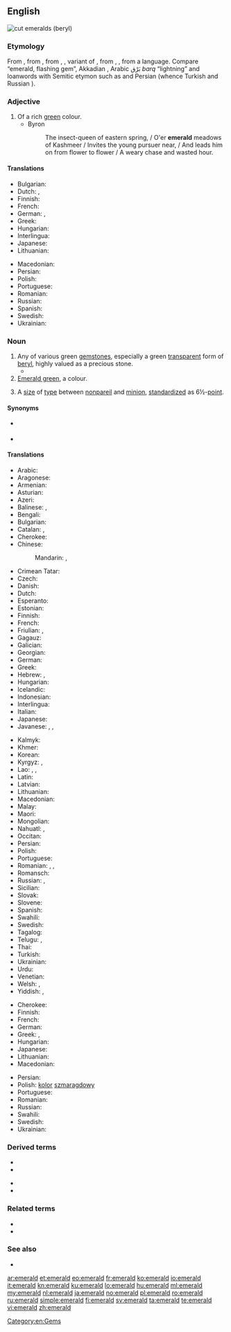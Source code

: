 {{also|Emerald}}
==English==
[[Image:Beryl_emeralds_cut_XH.jpg|thumb|right|cut emeralds (beryl)]]
{{wikipedia}}

===Etymology===
From {{etyl|enm|en}} {{m|enm|emeraude}}, from {{etyl|fro|en}} {{m|fro|esmeraude}}, from {{etyl|VL.|en}} {{m|la|*esmaralda}}, {{m|la|*esmaraldus}}, variant of {{etyl|la|en}} {{m|la|smaragdus}}, from {{etyl|grc|en}} {{m|grc|σμάραγδος}}, {{m|grc|μάραγδος}}, from a {{etyl|sem|en}} language. Compare {{etyl|he|-}} {{m|he|בָּרֶקֶת|tr=bareket}} “emerald, flashing gem”, Akkadian {{m|akk|tr=barruktu, baragtu}}, Arabic بَرْق ''barq'' “lightning” and loanwords with Semitic etymon such as {{etyl|sa|-}} {{m|sa|मरकत|tr=marakata}} and Persian {{m|fa|زمرد|tr=zomorrod}} (whence Turkish {{m|tr|zümrüt}} and Russian {{m|ru|изумру́д}}).

===Adjective===
{{en-adj}}

# Of a rich [[green]] colour.
#* Byron
#*: The insect-queen of eastern spring, / O'er '''emerald''' meadows of Kashmeer / Invites the young pursuer near, / And leads him on from flower to flower / A weary chase and wasted hour.

====Translations====
{{trans-top|rich green colour}}
* Bulgarian: {{t|bg|изумруден|sc=Cyrl}}
* Dutch: {{t+|nl|smaragdgroen}}, {{t+|nl|smaragdgroene}}
* Finnish: {{t|fi|smaragdinvihreä}}
* French: {{t+|fr|émeraude}}
* German: {{t+|de|smaragdgrün}}, {{t|de|smaragdfarben}}
* Greek: {{t|el|σμαράγδένιος}}
* Hungarian: {{t+|hu|smaragdzöld}}
* Interlingua: {{t|ia|esmeraldin}}
* Japanese: {{t+|ja|エメラルド|tr=emerarudo|sc=Jpan}}
* Lithuanian: {{t|lt|smarãgdinis}}
{{trans-mid}}
* Macedonian: {{t|mk|смарагден|m|tr=smáragden}}
* Persian: {{t+|fa|زمردی|tr=zomorrodi|sc=fa-Arab}}
* Polish: {{t|pl|szmaragdowy|m}}
* Portuguese: {{t+|pt|esmeralda}}
* Romanian: {{t|ro|smaraldiu}}
* Russian: {{t+|ru|изумру́дный}}
* Spanish: {{t+|es|esmeralda}}
* Swedish: {{t+|sv|smaragdgrön}}
* Ukrainian: {{t|uk|смара́гдовий|sc=Cyrl}}
{{trans-bottom}}

===Noun===
{{en-noun}}

# Any of various green [[gemstone]]s, especially a green [[transparent]] form of [[beryl]], highly valued as a precious stone.
#* {{quote-magazine|date=2012-03
|author=Lee A. Groat
|title=Gemstones
|volume=100|issue=2|page=128
|magazine={{w|American Scientist}}
|url=http://www.americanscientist.org/issues/feature/2012/2/gemstones
|passage=Although there are dozens of different types of gems, among the best known and most important are diamond, ruby and sapphire, '''emerald''' and other gem forms of the mineral beryl, chrysoberyl, tanzanite, tsavorite, topaz and jade.}}
# [[emerald green|Emerald green]], a colour.
# {{label|en|dated|printing|UK}} A [[size]] of [[type]] between [[nonpareil]] and [[minion]], [[standardize]]d as 6½-[[point]].

====Synonyms====
* {{sense|gemstone}} {{l|en|smaragd}} {{qualifier|obsolete}}
* {{sense|type size|US}} {{l|en|minionette}}

====Translations====
{{trans-top|gemstone}}
* Arabic: {{t+|ar|زُمُرُّد|m}}
* Aragonese: {{t|an|esmeralda|f}}
* Armenian: {{t+|hy|զմրուխտ}}
* Asturian: {{t|ast|esmeralda|f}}
* Azeri: {{t+|az|zümrüd}}
* Balinese: {{t|ban|ᬚᬫ᭄ᬭᬸᬤ᭄|tr=jamrud|sc=Bali}}, {{t|ban|ᬚᬫ᭄ᬭᬸᬢ᭄|tr=jamrut|sc=Bali}}
* Bengali: {{t|bn|পান্না|tr=panna|sc=Beng}}
* Bulgarian: {{t|bg|изумру́д|m|sc=Cyrl}}
* Catalan: {{t|ca|maragda|f}}, {{t|ca|esmaragda|f}}
* Cherokee: {{t|chr|ᎡᎻᎳ|tr=emila|sc=Cher}}
* Chinese:
*: Mandarin: {{t|cmn|綠寶石|sc=Hani}}, {{t+|cmn|绿宝石|tr=lǜbǎoshí|sc=Hani}}
* Crimean Tatar: {{t|crh|zumrut}}
* Czech: {{t+|cs|smaragd|m}}
* Danish: {{t|da|smaragd}}
* Dutch: {{t+|nl|smaragd|m}}
* Esperanto: {{t+|eo|smeraldo}}
* Estonian: {{t|et|smaragd}}
* Finnish: {{t+|fi|smaragdi}}
* French: {{t+|fr|émeraude|f}}
* Friulian: {{t|fur|smeralt|m}}, {{t|fur|smerald|m}}
* Gagauz: {{t|gag|zümrüt}}
* Galician: {{t|gl|esmeralda|f}}
* Georgian: {{t|ka|ზურმუხტი}}
* German: {{t+|de|Smaragd|m}}
* Greek: {{t+|el|σμαράγδι|n}}
* Hebrew: {{t+|he|אִזְמַרְגָּד|tr=izmargád}}, {{t+|he|בָּרֶקֶת|tr=baréqet}}
* Hungarian: {{t+|hu|smaragd}}
* Icelandic: {{t|is|smaragður|m}}
* Indonesian: {{t+|id|zamrud|}}
* Interlingua: {{t|ia|esmeraldo}}
* Italian: {{t+|it|smeraldo|m}}
* Japanese: {{t+|ja|エメラルド|tr=emerarudo}}
* Javanese: {{t|jv|ꦩꦂꦏꦠ|tr=markata|sc=Java}}, {{t|jv|ꦩꦫꦏꦠ|tr=marakata|sc=Java}}, {{t|jv|ꦗꦼꦩꦿꦸꦠ꧀|tr=jemrut|sc=Java}}
{{trans-mid}}
* Kalmyk: {{t|xal|марһад}}
* Khmer: {{t+|km|មរកត|tr=mɔrəkɑt|sc=Khmr}}
* Korean: {{t|ko|에메랄드|tr=emeraldeu}}
* Kyrgyz: {{t+|ky|зумурут|sc=Cyrl}}, {{t+|ky|зымырыт|sc=Cyrl}}
* Lao: {{t|lo|ມະຣະກົດ|tr=mārākót|sc=Laoo}}, {{t|lo|ມະລະກົດ|sc=Laoo}}, {{t|lo|ມໍຣະກົດ|sc=Laoo}}
* Latin: {{t+|la|smaragdus|m}}
* Latvian: {{t|lv|smaragds|m}}
* Lithuanian: {{t|lt|smarãgdas|m}}
* Macedonian: {{t|mk|смара́гд|m}}
* Malay: {{t|ms|zamrud}}
* Maori: {{t|mi|emerara}}
* Mongolian: {{t+|mn|маргад|sc=Cyrl}}
* Nahuatl: {{t|nah|quetzaliztli}}, {{t+|nah|chalchihuitl}}
* Occitan: {{t|oc|esmeralda|f}}
* Persian: {{t+|fa|زمرد|tr=zomorrod}}
* Polish: {{t+|pl|szmaragd|m}}
* Portuguese: {{t+|pt|esmeralda|f}}
* Romanian: {{t+|ro|smarald|n}}, {{t+|ro|smarand|n}}, {{t+|ro|smaragd|n}}
* Romansch: {{t|rm|smaragd|m}}
* Russian: {{t+|ru|изумру́д|m}}, {{t+|ru|смара́гд|m}} {{qualifier|dated}}
* Sicilian: {{t|scn|smiraldu|m}}
* Slovak: {{t|sk|smaragd|m}}
* Slovene: {{t+|sl|smarágd|m}}
* Spanish: {{t+|es|esmeralda|f}}
* Swahili: {{t|sw|zumaridi}}
* Swedish: {{t+|sv|smaragd|c}}
* Tagalog: {{t|tl|esmeralda}}
* Telugu: {{t+|te|మరకతము}}, {{t+|te|పచ్చ}}
* Thai: {{t|th|มรกต|tr=morrágòt}}
* Turkish: {{t+|tr|zümrüt}}
* Ukrainian: {{t|uk|смара́гд|m|sc=Cyrl}}
* Urdu: {{t|ur|مرکت|m|tr=markat|sc=ur-Arab}}
* Venetian: {{t|vec|smeraldo|m}}
* Welsh: {{t|cy|emrallt|m}}, {{t|cy|gwyrddfaen|m}}
* Yiddish: {{t|yi|שמאָראַק|m}}, {{t|yi|סמאַראַגד|m}}
{{trans-bottom}}

{{trans-top|colour}}
* Cherokee: {{t|chr|ᎡᎻᎳ-ᎢᏤᏳᏍᏗ|tr=emila-itseyusdi|sc=Cher}}
* Finnish: {{t|fi|smaragdinvihreä}}
* French: {{t+|fr|émeraude|f}}
* German: {{t|de|Smaragdgrün|n}}
* Greek: {{t|el|σμαραγδένιο|n}}, {{t|el|βαθυπράσινο|n}}
* Hungarian: {{t+|hu|smaragdzöld}}
* Japanese: {{t|ja|エメラルド色|tr=emerarudo-iro}}
* Lithuanian: {{t|lt|smarãgdas|m}}
* Macedonian: {{t|mk|смарагдна|tr=smáragdna}}
{{trans-mid}}
* Persian: {{t+|fa|زمرد|tr=zomorrod|sc=fa-Arab}}
* Polish: [[kolor]] [[szmaragdowy]] {{g|m}}
* Portuguese: {{t|pt|verde-esmeralda|m}}
* Romanian: {{t|ro|smaraldiu|m}}
* Russian: {{t+|ru|изумру́дный|m}} {{qualifier|цвет}}
* Swahili: {{t|sw|rangi ya zumaridi}}
* Swedish: {{t+|sv|smaragdgrön}}
* Ukrainian: {{t|uk|смара́гдовий|sc=Cyrl}}
{{trans-bottom}}

===Derived terms===
{{der-top}}
* {{l|en|Emerald}}
* {{l|en|emerald cut}}
{{der-mid}}
* {{l|en|emerald green}}
* {{l|en|Emerald Isle}}
{{der-bottom}}

===Related terms===
* {{l|en|smaragd}}
* {{l|en|smaragdine}}

===See also===
* {{l|en|beryl}}
[[Category:en:Gems]]

[[ar:emerald]]
[[et:emerald]]
[[eo:emerald]]
[[fr:emerald]]
[[ko:emerald]]
[[io:emerald]]
[[it:emerald]]
[[kn:emerald]]
[[ku:emerald]]
[[lo:emerald]]
[[hu:emerald]]
[[ml:emerald]]
[[my:emerald]]
[[nl:emerald]]
[[ja:emerald]]
[[no:emerald]]
[[pl:emerald]]
[[ro:emerald]]
[[ru:emerald]]
[[simple:emerald]]
[[fi:emerald]]
[[sv:emerald]]
[[ta:emerald]]
[[te:emerald]]
[[vi:emerald]]
[[zh:emerald]]